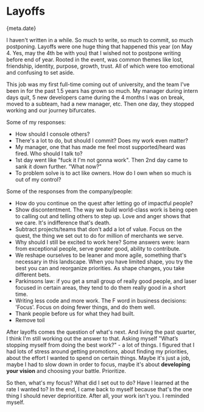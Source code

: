 



# Layoffs

<Time>{meta.date}</Time>

I haven't written in a while. So much to write, so much to commit, so much postponing. Layoffs were one huge thing that happened this year (on May 4. Yes, may the 4th be with you) that I wished not to postpone writing before end of year. Rooted in the event, was common themes like lost, friendship, identity, purpose, growth, trust. All of which were too emotional and confusing to set aside.

This job was my first full-time coming out of university, and the team I've been in for the past 1.5 years has grown so much. My manager during intern days quit, 5 new developers came during the 4 months I was on break, moved to a subteam, had a new manager, etc. Then one day, they stopped working and our journey bifurcates.

Some of my responses:
  - How should I console others?
  - There's a lot to do, but should I commit? Does my work even matter?
  - My manager, one that has made me feel most supported/heard was fired. Who should I talk to?
  - 1st day went like "fuck it I'm not gonna work". Then 2nd day came to sank it down further. "What now?"
  - To problem solve is to act like owners. How do I own when so much is out of my control?

Some of the responses from the company/people:
  - How do you continue on the quest after letting go of impactful people?
  - Show discontentment. The way we build world-class work is being open to calling out and telling others to step up. Love and anger shows that we care. It's indifference that's death.
  - Subtract projects/teams that don't add a lot of value. Focus on the quest, the thing we set out to do for million of merchants we serve.
  - Why should I still be excited to work here? Some answers were: learn from exceptional people, serve greater good, ability to contribute.
  - We reshape ourselves to be leaner and more agile, something that's necessary in this landscape. When you have limited shape, you try the best you can and reorganize priorities. As shape changes, you take different bets.
  - Parkinsons law: if you get a small group of really good people, and laser focused in certain areas, they tend to do them really good in a short time.
  - Writing less code and more work. The F word in business decisions: 'Focus'. Focus on doing fewer things, and do them well.
  - Thank people before us for what they had built.
  - Remove toil

After layoffs comes the question of what's next. And living the past quarter, I think I'm still working out the answer to that. Asking myself "What’s stopping myself from doing the best work?" - a lot of things. I figured that I had lots of stress around getting promotions, about finding my priorities, about the effort I wanted to spend on certain things. Maybe it's just a job, maybe I had to slow down in order to focus, maybe it's about **developing your vision** and choosing your battle. Prioritize.

So then, what's my focus? What did I set out to do? Have I learned at the rate I wanted to? In the end, I came back to myself because that's the one thing I should never deprioritize. After all, your work isn't you. I reminded myself.
